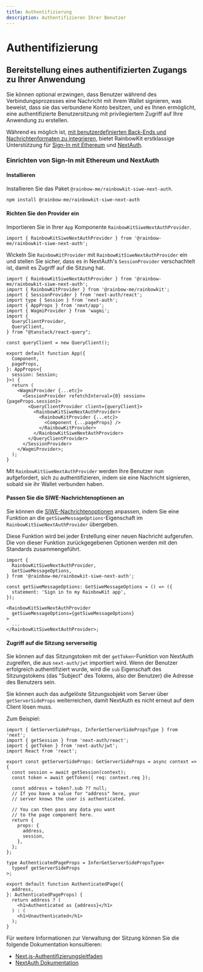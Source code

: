 ```yaml
---
title: Authentifizierung
description: Authentifizieren Ihrer Benutzer
---
```


# Authentifizierung

## Bereitstellung eines authentifizierten Zugangs zu Ihrer Anwendung

Sie können optional erzwingen, dass Benutzer während des Verbindungsprozesses eine Nachricht mit ihrem Wallet signieren, was beweist, dass sie das verbundene Konto besitzen, und es Ihnen ermöglicht, eine authentifizierte Benutzersitzung mit privilegiertem Zugriff auf Ihre Anwendung zu erstellen.

Während es möglich ist, [mit benutzerdefinierten Back-Ends und Nachrichtenformaten zu integrieren,](/docs/custom-authentication) bietet RainbowKit erstklassige Unterstützung für [Sign-In mit Ethereum](https://login.xyz) und [NextAuth](https://next-auth.js.org).

### Einrichten von Sign-In mit Ethereum und NextAuth

#### Installieren

Installieren Sie das Paket `@rainbow-me/rainbowkit-siwe-next-auth`.

```bash
npm install @rainbow-me/rainbowkit-siwe-next-auth
```

#### Richten Sie den Provider ein

Importieren Sie in Ihrer `App` Komponente `RainbowKitSiweNextAuthProvider`.

```tsx
import { RainbowKitSiweNextAuthProvider } from '@rainbow-me/rainbowkit-siwe-next-auth';
```

Wickeln Sie `RainbowKitProvider` mit `RainbowKitSiweNextAuthProvider` ein und stellen Sie sicher, dass es in NextAuth's `SessionProvider` verschachtelt ist, damit es Zugriff auf die Sitzung hat.

```tsx
import { RainbowKitSiweNextAuthProvider } from '@rainbow-me/rainbowkit-siwe-next-auth';
import { RainbowKitProvider } from '@rainbow-me/rainbowkit';
import { SessionProvider } from 'next-auth/react';
import type { Session } from 'next-auth';
import { AppProps } from 'next/app';
import { WagmiProvider } from 'wagmi';
import {
  QueryClientProvider,
  QueryClient,
} from "@tanstack/react-query";

const queryClient = new QueryClient();

export default function App({
  Component,
  pageProps,
}: AppProps<{
  session: Session;
}>) {
  return (
    <WagmiProvider {...etc}>
      <SessionProvider refetchInterval={0} session={pageProps.session}>
        <QueryClientProvider client={queryClient}>
          <RainbowKitSiweNextAuthProvider>
            <RainbowKitProvider {...etc}>
              <Component {...pageProps} />
            </RainbowKitProvider>
          </RainbowKitSiweNextAuthProvider>
        </QueryClientProvider>
      </SessionProvider>
    </WagmiProvider>;
  );
}
```

Mit `RainbowKitSiweNextAuthProvider` werden Ihre Benutzer nun aufgefordert, sich zu authentifizieren, indem sie eine Nachricht signieren, sobald sie ihr Wallet verbunden haben.

#### Passen Sie die SIWE-Nachrichtenoptionen an

Sie können die [SIWE-Nachrichtenoptionen](https://viem.sh/docs/siwe/utilities/createSiweMessage#parameters) anpassen, indem Sie eine Funktion an die `getSiweMessageOptions`-Eigenschaft im `RainbowKitSiweNextAuthProvider` übergeben.

Diese Funktion wird bei jeder Erstellung einer neuen Nachricht aufgerufen. Die von dieser Funktion zurückgegebenen Optionen werden mit den Standards zusammengeführt.

```tsx
import {
  RainbowKitSiweNextAuthProvider,
  GetSiweMessageOptions,
} from '@rainbow-me/rainbowkit-siwe-next-auth';

const getSiweMessageOptions: GetSiweMessageOptions = () => ({
  statement: 'Sign in to my RainbowKit app',
});

<RainbowKitSiweNextAuthProvider
  getSiweMessageOptions={getSiweMessageOptions}
>
  ...
</RainbowKitSiweNextAuthProvider>;
```

#### Zugriff auf die Sitzung serverseitig

Sie können auf das Sitzungstoken mit der `getToken`-Funktion von NextAuth zugreifen, die aus `next-auth/jwt` importiert wird. Wenn der Benutzer erfolgreich authentifiziert wurde, wird die `sub` Eigenschaft des Sitzungstokens (das "Subject" des Tokens, also der Benutzer) die Adresse des Benutzers sein.

Sie können auch das aufgelöste Sitzungsobjekt vom Server über `getServerSideProps` weiterreichen, damit NextAuth es nicht erneut auf dem Client lösen muss.

Zum Beispiel:

```tsx
import { GetServerSideProps, InferGetServerSidePropsType } from 'next';
import { getSession } from 'next-auth/react';
import { getToken } from 'next-auth/jwt';
import React from 'react';

export const getServerSideProps: GetServerSideProps = async context => {
  const session = await getSession(context);
  const token = await getToken({ req: context.req });

  const address = token?.sub ?? null;
  // If you have a value for "address" here, your
  // server knows the user is authenticated.

  // You can then pass any data you want
  // to the page component here.
  return {
    props: {
      address,
      session,
    },
  };
};

type AuthenticatedPageProps = InferGetServerSidePropsType<
  typeof getServerSideProps
>;

export default function AuthenticatedPage({
  address,
}: AuthenticatedPageProps) {
  return address ? (
    <h1>Authenticated as {address}</h1>
  ) : (
    <h1>Unauthenticated</h1>
  );
}
```

Für weitere Informationen zur Verwaltung der Sitzung können Sie die folgende Dokumentation konsultieren:

- [Next.js-Authentifizierungsleitfaden](https://nextjs.org/docs/authentication)
- [NextAuth Dokumentation](https://next-auth.js.org)
